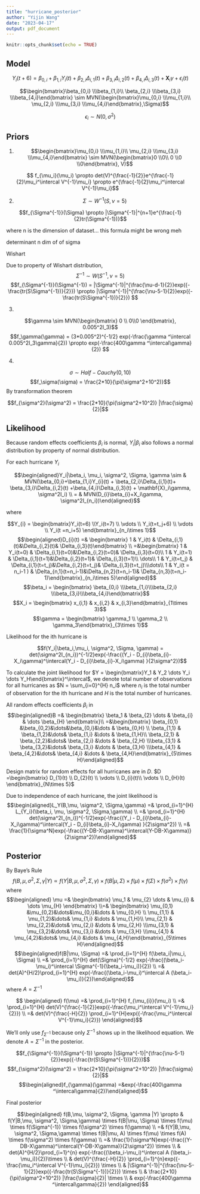```yaml
---
title: "hurricane_posterior"
author: "Yijin Wang"
date: "2023-04-17"
output: pdf_document
---
```


```r
knitr::opts_chunk$set(echo = TRUE)
```

## Model

$$Y_{i}(t+6) =\beta_{0,i}+\beta_{1,i}Y_{i}(t) + \beta_{2,i}\Delta_{i,1}(t)+
\beta_{3,i}\Delta_{i,2}(t) +\beta_{4,i}\Delta_{i,3}(t)  + \mathbf{X}_i\gamma+ \epsilon_{i}(t)$$ 

$$\begin{bmatrix}\beta_{0,i} \\\beta_{1,i}\\ \beta_{2,i} \\\beta_{3,i} \\\beta_{4,i}\end{bmatrix} \sim MVN(\begin{bmatrix}\mu_{0,i} \\\mu_{1,i}\\ \mu_{2,i} \\\mu_{3,i} \\\mu_{4,i}\end{bmatrix},\Sigma)$$

$$\epsilon_i \sim N(0, \sigma^2)$$

## Priors

1. 
$$\begin{bmatrix}\mu_{0,i} \\\mu_{1,i}\\ \mu_{2,i} \\\mu_{3,i} \\\mu_{4,i}\end{bmatrix} \sim MVN(\begin{bmatrix}0 \\0\\ 0 \\0 \\0\end{bmatrix},
V)$$

$$ f_{\mu_i}(\mu_i) \propto det(V)^{\frac{-1}{2}}e^{\frac{-1}{2}\mu_i^\intercal V^{-1}\mu_i} \propto e^{\frac{-1}{2}\mu_i^\intercal V^{-1}\mu_i}$$

2. 
$$
\Sigma \sim W^{-1}(S, \nu = 5)
$$

$$f_{\Sigma^{-1}}(\Sigma)  \propto |\Sigma^{-1}|^{n+1}e^{\frac{-1}{2}tr(\Sigma^{-1})}$$ 

where n is the dimension of dataset... this formula might be wrong meh

determinant n dim of of sigma

Wishart

Due to property of Wishart distribution, $$\Sigma^{-1} \sim W(S^{-1}, \nu = 5)$$
$$f_{\Sigma^{-1}}(\Sigma^{-1})   = |\Sigma^{-1}|^{\frac{\nu-d-1}{2}}exp({-\frac{tr(S\Sigma^{-1})}{2}}) \propto |\Sigma^{-1}|^{\frac{\nu-5-1}{2}}exp({-\frac{tr(S\Sigma^{-1})}{2}}) $$ 
 
3.

$$\gamma \sim MVN(\begin{bmatrix} 0 \\ 0\\0 \end{bmatrix}, 0.005^2I_3)$$
$$f_\gamma(\gamma) = (3*0.005^2)^{-1/2} exp(-\frac{\gamma ^\intercal 0.005^2I_3\gamma}{2}) \propto exp(-\frac{400\gamma ^\intercal\gamma}{2}) $$

4. 

$$\sigma \sim Half-Cauchy(0,10)$$
$$f_\sigma(\sigma)  = \frac{2*10}{\pi(\sigma^2+10^2)}$$
By transformation theorem 

$$f_{\sigma^2}(\sigma^2)  = \frac{2*10}{\pi(\sigma^2+10^2)} |\frac{\sigma}{2}|$$


## Likelihood

Because random effects coefficients $\beta_i$ is normal, $Y_i|\beta_i$ also follows a normal distribution by property of normal distribution. 

For each hurricane $Y_i$

$$\begin{aligned}Y_i|\beta_i, \mu_i, \sigma^2, \Sigma, \gamma \sim & MVN(\beta_{0,i}+\beta_{1,i}Y_{i}(t) + \beta_{2,i}\Delta_{i,1}(t)+ \beta_{3,i}\Delta_{i,2}(t) +\beta_{4,i}\Delta_{i,3}(t)  + \mathbf{X}_i\gamma,  \sigma^2I_i) \\
= & MVN(D_{i}\beta_{i}+X_i\gamma,  \sigma^2I_{n_i})\end{aligned}$$

where 

$$Y_{i} = \begin{bmatrix}Y_i(t=6) \\Y_i(t=7) \\ \vdots \\ Y_i(t=t_j+6) \\ \vdots \\ Y_i(t =n_i+5) \end{bmatrix}_{n_i\times 1}$$
$$\begin{aligned}D_{i}(t) =& \begin{bmatrix} 1 & Y_i(t) & \Delta_{i,1}(t)&\Delta_{i,2}(t)& \Delta_{i,3}(t)\end{bmatrix} \\
=&\begin{bmatrix} 1 & Y_i(t=0) & \Delta_{i,1}(t=0)&\Delta_{i,2}(t=0)& \Delta_{i,3}(t=0)\\
1 & Y_i(t=1) & \Delta_{i,1}(t=1)&\Delta_{i,2}(t=1)& \Delta_{i,3}(t=1)\\ \dots\\ 1 & Y_i(t=t_j) & \Delta_{i,1}(t=t_j)&\Delta_{i,2}(t=t_j)& \Delta_{i,3}(t=t_j)\\\dots\\ 1 & Y_i(t = n_i-1 ) & \Delta_{n,1}(t=n_i-1)&\Delta_{n,2}(t=n_i-1)& \Delta_{n,3}(t=n_i-1)\end{bmatrix}_{n_i\times 5}\end{aligned}$$
$$\beta_i = \begin{bmatrix} \beta_{0,i} \\\beta_{1,i}\\\beta_{2,i} \\\beta_{3,i}\\\beta_{4,i}\end{bmatrix}$$ $$X_i = \begin{bmatrix} x_{i,1} & x_{i,2} & x_{i,3}\end{bmatrix}_{1\times 3}$$ 
$$\gamma = \begin{bmatrix} \gamma_1 \\ \gamma_2 \\ \gamma_3\end{bmatrix}_{3\times 1}$$

Likelihood for the ith hurricane is 

$$f(Y_i|\beta_i,\mu_i, \sigma^2, \Sigma, \gamma) = det(\sigma^2I_{n_i})^{-1/2}exp(-\frac{(Y_i - D_{i}\beta_{i}-X_i\gamma)^\intercal(Y_i - D_{i}\beta_{i}-X_i\gamma) }{2\sigma^2})$$

To calculate the joint likelihood for $Y = \begin{bmatrix}Y_1 & Y_2 \dots Y_i \dots Y_H\end{bmatrix}^\intercal$, we denote total number of observations for all hurricanes as $N = \sum_{i=0}^{H} n_i$ where $n_i$ is the total number of observation for the ith hurricane and $H$ is the total number of hurricanes.

All random effects coefficients $\beta_i$ in $$\begin{aligned}B =& \begin{bmatrix} \beta_1 & \beta_{2} \dots & \beta_{i} & \dots \beta_{H} \end{bmatrix}\\ =&\begin{bmatrix} \beta_{0,1} &\beta_{0,2}&\dots&\beta_{0,i}&\dots & \beta_{0,H} \\ \beta_{1,1} & \beta_{1,2}&\dots& \beta_{1,i} &\dots & \beta_{1,H}\\ \beta_{2,1} & \beta_{2,2}&\dots& \beta_{2,i} &\dots & \beta_{2,H} \\\beta_{3,1} & \beta_{3,2}&\dots& \beta_{3,i} &\dots & \beta_{3,H} \\\beta_{4,1} & \beta_{4,2}&\dots& \beta_{4,i} &\dots & \beta_{4,H}\end{bmatrix}_{5\times H}\end{aligned}$$

Design matrix for random effects for all hurricanes are in $D$. $D =\begin{bmatrix} D_{1}(t) \\ D_{2}(t) \\ \vdots \\  D_{i}(t)\\  \vdots \\ D_{H}(t) \end{bmatrix}_{N\times 5}$


Due to independence of each hurricane, the joint likelihood is 
$$\begin{aligned}L_Y(B,\mu, \sigma^2, \Sigma,\gamma) =& \prod_{i=1}^{H} L_{Y_i}(\beta_i, \mu, \sigma^2, \Sigma,\gamma) \\
=& \prod_{i=1}^{H} det(\sigma^2I_{n_i})^{-1/2}exp(-\frac{(Y_i - D_{i}\beta_{i}-X_i\gamma)^\intercal(Y_i - D_{i}\beta_{i}-X_i\gamma) }{2\sigma^2}) \\
=& \frac{1}{\sigma^N}exp(-\frac{(Y-DB-X\gamma)^\intercal(Y-DB-X\gamma)}{2\sigma^2})\end{aligned}$$

## Posterior

By Baye's Rule $$f(B,\mu, \sigma^2, \Sigma, \gamma |Y) \propto f(Y|B,\mu, \sigma^2, \Sigma,\gamma) \times f(B|\mu, \Sigma)  \times f(\mu)  \times f(\Sigma)  \times f(\sigma^2) \times f(\gamma)$$ 
where 
$$\begin{aligned} \mu =& \begin{bmatrix} \mu_1 & \mu_{2} \dots & \mu_{i} & \dots \mu_{H} \end{bmatrix} \\=& \begin{bmatrix} \mu_{0,1} &\mu_{0,2}&\dots&\mu_{0,i}&\dots & \mu_{0,H} \\ \mu_{1,1} & \mu_{1,2}&\dots& \mu_{1,i} &\dots & \mu_{1,H}\\ \mu_{2,1} & \mu_{2,2}&\dots& \mu_{2,i} &\dots & \mu_{2,H} \\\mu_{3,1} & \mu_{3,2}&\dots& \mu_{3,i} &\dots & \mu_{3,H} \\\mu_{4,1} & \mu_{4,2}&\dots& \mu_{4,i} &\dots & \mu_{4,H}\end{bmatrix}_{5\times H}\end{aligned}$$
$$\begin{aligned}f(B|\mu, \Sigma)  =& \prod_{i=1}^{H} f(\beta_i|\mu_i, \Sigma) \\
=& \prod_{i=1}^{H} det(\Sigma)^{-1/2} exp(-\frac{(\beta_i-\mu_i)^\intercal \Sigma^{-1}(\beta_i-\mu_i)}{2}) \\
=& det(A)^{H/2}\prod_{i=1}^{H} exp(-\frac{(\beta_i-\mu_i)^\intercal A (\beta_i-\mu_i)}{2})\end{aligned}$$ where 
$A = \Sigma^{-1}$

$$ \begin{aligned} f(\mu) =& \prod_{i=1}^{H} f_{\mu_{i}}(\mu_i) \\
=& \prod_{i=1}^{H} det(V)^{\frac{-1}{2}}exp({-\frac{\mu_i^\intercal V^{-1}\mu_i}{2}}) \\
=& det(V)^{\frac{-H}{2}} \prod_{i=1}^{H}exp({-\frac{\mu_i^\intercal V^{-1}\mu_i}{2}}) \end{aligned}$$

We'll only use $f_{\Sigma^{-1}}$ because only $\Sigma^{-1}$ shows up in the likelihood equation. We denote $A = \Sigma^{-1}$ in the posterior. 

$$f_{\Sigma^{-1}}(\Sigma^{-1})  \propto |\Sigma^{-1}|^{\frac{\nu-5-1}{2}}exp({-\frac{tr(S\Sigma^{-1})}{2}})$$ 
$$f_{\sigma^2}(\sigma^2)  = \frac{2*10}{\pi(\sigma^2+10^2)} |\frac{\sigma}{2}|$$
$$\begin{aligned}f_{\gamma}(\gamma) =&exp(-\frac{400\gamma ^\intercal\gamma}{2})\end{aligned}$$

Final posterior

$$\begin{aligned} f(B,\mu, \sigma^2, \Sigma, \gamma |Y) \propto & f(Y|B,\mu, \sigma^2, \Sigma,\gamma) \times f(B|\mu, \Sigma)  \times f(\mu)  \times f(\Sigma^{-1})  \times f(\sigma^2) \times f(\gamma) \\
=& f(Y|B,\mu, \sigma^2, \Sigma,\gamma) \times f(B|\mu, A)  \times f(\mu)  \times f(A)  \times f(\sigma^2) \times f(\gamma) \\
=& \frac{1}{\sigma^N}exp(-\frac{(Y-DB-X\gamma)^\intercal(Y-DB-X\gamma)}{2\sigma^2}) \times \\
& det(A)^{H/2}\prod_{i=1}^{n} exp(-\frac{(\beta_i-\mu_i)^\intercal A (\beta_i-\mu_i)}{2})\times \\
& det(V)^{\frac{-H}{2}} \prod_{i=1}^{n}exp({-\frac{\mu_i^\intercal V^{-1}\mu_i}{2}}) \times \\ 
& |\Sigma^{-1}|^{\frac{\nu-5-1}{2}}exp({-\frac{tr(S\Sigma^{-1})}{2}}) \times \\
& \frac{2*10}{\pi(\sigma^2+10^2)} |\frac{\sigma}{2}| \times \\
& exp(-\frac{400\gamma ^\intercal\gamma}{2}) 
\end{aligned}$$